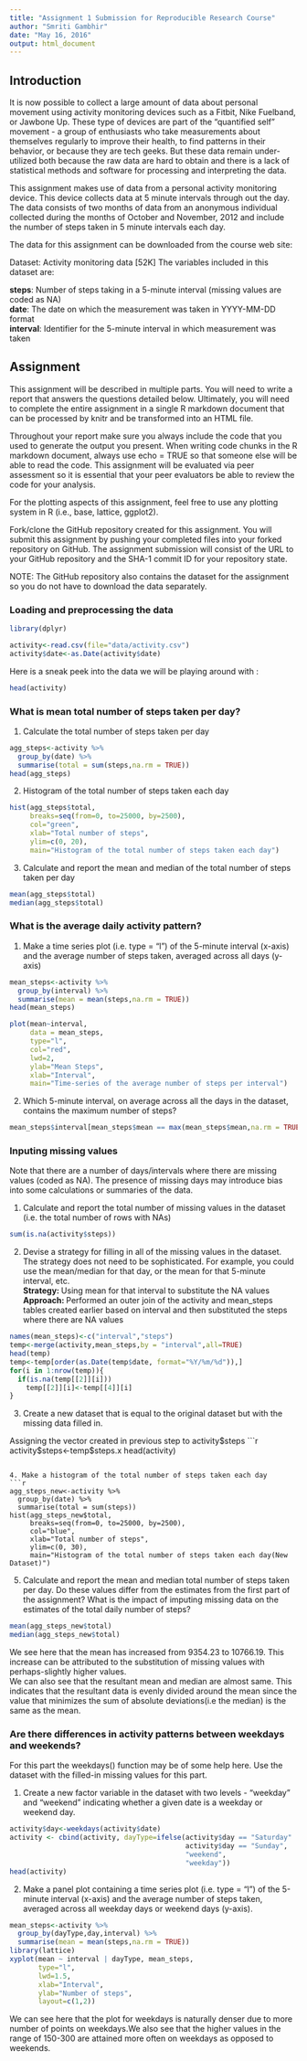 ```yaml
---
title: "Assignment 1 Submission for Reproducible Research Course"
author: "Smriti Gambhir"
date: "May 16, 2016"
output: html_document
---
```

## Introduction

It is now possible to collect a large amount of data about personal movement using activity monitoring devices such as a Fitbit, Nike Fuelband, or Jawbone Up. These type of devices are part of the "quantified self" movement - a group of enthusiasts who take measurements about themselves regularly to improve their health, to find patterns in their behavior, or because they are tech geeks. But these data remain under-utilized both because the raw data are hard to obtain and there is a lack of statistical methods and software for processing and interpreting the data.

This assignment makes use of data from a personal activity monitoring device. This device collects data at 5 minute intervals through out the day. The data consists of two months of data from an anonymous individual collected during the months of October and November, 2012 and include the number of steps taken in 5 minute intervals each day.

The data for this assignment can be downloaded from the course web site:

Dataset: Activity monitoring data [52K]
The variables included in this dataset are:

**steps**: Number of steps taking in a 5-minute interval (missing values are coded as NA)  
**date**: The date on which the measurement was taken in YYYY-MM-DD format  
**interval**: Identifier for the 5-minute interval in which measurement was taken  

## Assignment 
  
This assignment will be described in multiple parts. You will need to write a report that answers the questions detailed below. Ultimately, you will need to complete the entire assignment in a single R markdown document that can be processed by knitr and be transformed into an HTML file.

Throughout your report make sure you always include the code that you used to generate the output you present. When writing code chunks in the R markdown document, always use echo = TRUE so that someone else will be able to read the code. This assignment will be evaluated via peer assessment so it is essential that your peer evaluators be able to review the code for your analysis.

For the plotting aspects of this assignment, feel free to use any plotting system in R (i.e., base, lattice, ggplot2).

Fork/clone the GitHub repository created for this assignment. You will submit this assignment by pushing your completed files into your forked repository on GitHub. The assignment submission will consist of the URL to your GitHub repository and the SHA-1 commit ID for your repository state.

NOTE: The GitHub repository also contains the dataset for the assignment so you do not have to download the data separately.

### Loading and preprocessing the data
```r
library(dplyr)
```
```r
activity<-read.csv(file="data/activity.csv")
activity$date<-as.Date(activity$date)

```

Here is a sneak peek into the data we will be playing around with :  
```r
head(activity)
```

### What is mean total number of steps taken per day?  
  
1. Calculate the total number of steps taken per day
```r
agg_steps<-activity %>%
  group_by(date) %>%
  summarise(total = sum(steps,na.rm = TRUE))
head(agg_steps)
```

2. Histogram of the total number of steps taken each day
```r
hist(agg_steps$total, 
     breaks=seq(from=0, to=25000, by=2500),
     col="green", 
     xlab="Total number of steps", 
     ylim=c(0, 20), 
     main="Histogram of the total number of steps taken each day")
```

3. Calculate and report the mean and median of the total number of steps taken per day
```r
mean(agg_steps$total)
median(agg_steps$total)
```

### What is the average daily activity pattern?
  
1. Make a time series plot (i.e. type = "l") of the 5-minute interval (x-axis) and the average number of steps taken, averaged across all days (y-axis)  
```r
mean_steps<-activity %>%
  group_by(interval) %>%
  summarise(mean = mean(steps,na.rm = TRUE))
head(mean_steps)
```

```r
plot(mean~interval,
     data = mean_steps,
     type="l",
     col="red",
     lwd=2,
     ylab="Mean Steps",
     xlab="Interval",
     main="Time-series of the average number of steps per interval")
```
  
2. Which 5-minute interval, on average across all the days in the dataset, contains the maximum number of steps?
```r
mean_steps$interval[mean_steps$mean == max(mean_steps$mean,na.rm = TRUE)]
```


### Inputing missing values  
  
Note that there are a number of days/intervals where there are missing values (coded as NA). The presence of missing days may introduce bias into some calculations or summaries of the data.

1. Calculate and report the total number of missing values in the dataset (i.e. the total number of rows with NAs)
```r
sum(is.na(activity$steps))
```
  
2. Devise a strategy for filling in all of the missing values in the dataset. The strategy does not need to be sophisticated. For example, you could use the mean/median for that day, or the mean for that 5-minute interval, etc.  
**Strategy: ** Using mean for that interval to substitute the NA values  
**Approach: ** Performed an outer join of the activity and mean_steps tables created earlier based on interval and then substituted the steps where there are NA values
```r
names(mean_steps)<-c("interval","steps")
temp<-merge(activity,mean_steps,by = "interval",all=TRUE)
head(temp)
temp<-temp[order(as.Date(temp$date, format="%Y/%m/%d")),]
for(i in 1:nrow(temp)){
  if(is.na(temp[[2]][i]))
    temp[[2]][i]<-temp[[4]][i]
}
```
  
3. Create a new dataset that is equal to the original dataset but with the missing data filled in.
  
Assigning the vector created in previous step to activity$steps
```r
activity$steps<-temp$steps.x
head(activity)
```

4. Make a histogram of the total number of steps taken each day 
```r
agg_steps_new<-activity %>%
  group_by(date) %>%
  summarise(total = sum(steps))
hist(agg_steps_new$total, 
     breaks=seq(from=0, to=25000, by=2500),
     col="blue", 
     xlab="Total number of steps", 
     ylim=c(0, 30), 
     main="Histogram of the total number of steps taken each day(New Dataset)")
```

5. Calculate and report the mean and median total number of steps taken per day. Do these values differ from the estimates from the first part of the assignment? What is the impact of imputing missing data on the estimates of the total daily number of steps?

```r
mean(agg_steps_new$total)
median(agg_steps_new$total)
```

We see here that the mean has increased from 9354.23 to 10766.19. This increase can be attributed to the substitution of missing values with perhaps-slightly higher values.  
We can also see that the resultant mean and median are almost same. This indicates that the resultant data is evenly divided around the mean since the value that minimizes the sum of absolute deviations(i.e the median) is the same as the mean.
  
### Are there differences in activity patterns between weekdays and weekends?
  
For this part the weekdays() function may be of some help here. Use the dataset with the filled-in missing values for this part.

1. Create a new factor variable in the dataset with two levels - "weekday" and "weekend" indicating whether a given date is a weekday or weekend day.
```r
activity$day<-weekdays(activity$date)
activity <- cbind(activity, dayType=ifelse(activity$day == "Saturday" |
                                           activity$day == "Sunday",
                                           "weekend",
                                           "weekday"))
head(activity)
```
  
2. Make a panel plot containing a time series plot (i.e. type = "l") of the 5-minute interval (x-axis) and the average number of steps taken, averaged across all weekday days or weekend days (y-axis).
```r
mean_steps<-activity %>%
  group_by(dayType,day,interval) %>%
  summarise(mean = mean(steps,na.rm = TRUE))
library(lattice)
xyplot(mean ~ interval | dayType, mean_steps, 
       type="l", 
       lwd=1.5, 
       xlab="Interval", 
       ylab="Number of steps", 
       layout=c(1,2))
```

We can see here that the plot for weekdays is naturally denser due to more number of points on weekdays.We also see that the higher values in the range of 150-300 are attained more often on weekdays as opposed to weekends.







